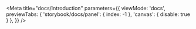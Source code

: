

<Meta
  title="docs/Introduction"
  parameters={{
    viewMode: 'docs',
    previewTabs: { 
      'storybook/docs/panel': { index: -1 },
      'canvas': { disable: true } 
     },
  }}
/>

<Intro />
